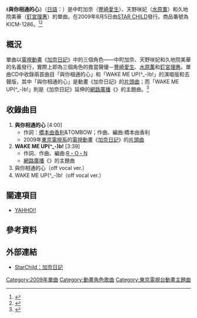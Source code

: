 {{Infobox Single
| Name            = 與你相通的心<br />{{lang|ja|君へとつなぐココロ}}
| Artist          = 中町加奈（[[豐崎愛生|豐崎愛生]]）、天野咲妃（[[水原薫|水原薫]]）、久地院美華（[[釘宮理惠|釘宮理惠]]）
| Album           = 
| Cover           = Kimi he to Tsunagu Kokoro.jpg
| A-side          = 與你相通的心
| B-side          = WAKE ME UP(^_-)b!
| Released        = 2009年8月5日
| Format          = [[單曲|單曲CD]]
| Recorded        = 
| Genre           = [[J-POP|J-POP]]（[[動畫歌曲|動畫歌曲]]）
| Length          = 15:18
| Label           = [[STAR_CHILD|STAR CHILD]]（KICM-1286）
| Writer          = [[橋本由香利|橋本由香利]]、TOMBOW、[[R・O・N|R・O・N]]
}}
{{Japanese
| japanese = 君へとつなぐココロ
| kana = きみへとつなぐこころ
| romaji = Kimi he to Tsunagu Kokoro
|}}
《'''與你相通的心'''》（[[日語|日語]]：{{lang|ja|'''君へとつなぐココロ'''}}）是中町加奈（[[豐崎愛生|豐崎愛生]]）、天野咲妃（[[水原薫|水原薫]]）和久地院美華（[[釘宮理惠|釘宮理惠]]）的單曲。在2009年8月5日由[[STAR_CHILD|STAR CHILD]]發行。商品番號為KICM-1286。<ref>[http://journal.mycom.co.jp/news/2009/07/29/002/index.html {{lang|ja|TVアニメ『かなめも』、オープニング主題歌「君へとつなぐココロ」8/5発売}}]{{dead link|date=2018年4月 |bot=InternetArchiveBot |fix-attempted=yes }}</ref><ref>[http://www.neowing.co.jp/detailview.html?KEY=KICM-1286 {{lang|ja|アニメ「かなめも」オープニング主題歌: 君へとつなぐココロ}}]</ref>

==概況==
單曲以[[電視動畫|電視動畫]]《[[加奈日記|加奈日記]]》中的三個角色——中町加奈、天野咲妃和久地院美華的名義發行，實際上即為三個角色的擔當聲優－[[豐崎愛生|豐崎愛生]]、[[水原薫|水原薫]]和[[釘宮理惠|釘宮理惠]]。單曲CD中收錄兩首曲目「與你相通的心」和「WAKE ME UP(^_-)b!」的演唱版和去聲版，其中「與你相通的心」是動畫《加奈日記》的[[主題曲|片頭曲]]；而「WAKE ME UP(^_-)b!」則是《加奈日記》延伸的[[網路電台|網路廣播]]《{{lang|ja|[[加奈日記|早寝早起き!かなめもらじお]]}}》的主題曲。<ref>[http://listen.jp/store/musicnews_27523_all.htm {{lang|ja|あまりにキュートな「かなめも」OP＆EDシングル2タイトルがリリース！}}] {{webarchive|url=https://web.archive.org/web/20100521001207/http://listen.jp/store/musicnews_27523_all.htm |date=2010-05-21 }}</ref>

==收錄曲目==
# '''與你相通的心''' [4:00]
#* 作詞：[[橋本由香利|橋本由香利]]&TOMBOW；作曲、編曲:橋本由香利
#* 2009年[[東京電視系|東京電視系]]的[[電視動畫|電視動畫]]《[[加奈日記|加奈日記]]》的[[主題曲|片頭曲]]
# '''WAKE ME UP(^_-)b!''' [3:39]
#* 作詞、作曲、編曲:[[R・O・N|R・O・N]]
#* [[網路電台|網路廣播]]《{{lang|ja|[[加奈日記|早寝早起き!かなめもらじお]]}}》的主題曲
# 與你相通的心（off vocal ver.）
# WAKE ME UP(^_-)b!（off vocal ver.）

==關連項目==
*[[YAHHO!!|YAHHO!!]]

==參考資料==
{{reflist}}

==外部連結==
*[http://www.starchild.co.jp/special/kanamemo/ StarChild：加奈日記] {{Wayback|url=http://www.starchild.co.jp/special/kanamemo/ |date=20090323122325 }}

{{DEFAULTSORT:Kimi he to Tsunagu Kokoro}}
[[Category:2009年單曲|Category:2009年單曲]]
[[Category:動畫角色歌曲|Category:動畫角色歌曲]]
[[Category:東京電視台動畫主題曲|Category:東京電視台動畫主題曲]]